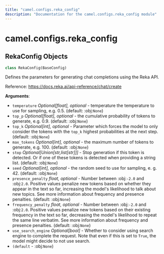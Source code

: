 ```yaml
---
title: "camel.configs.reka_config"
description: "Documentation for the camel.configs.reka_config module"
---
```


<a id="camel.configs.reka_config"></a>

# camel.configs.reka\_config

<a id="camel.configs.reka_config.RekaConfig"></a>

## RekaConfig Objects

```python
class RekaConfig(BaseConfig)
```

Defines the parameters for generating chat completions using the
Reka API.

Reference: https://docs.reka.ai/api-reference/chat/create

**Arguments**:

- `temperature` _Optional[float], optional_ - temperature the temperature
  to use for sampling, e.g. 0.5. (default: :obj:`None`)
- `top_p` _Optional[float], optional_ - the cumulative probability of
  tokens to generate, e.g. 0.9. (default: :obj:`None`)
- `top_k` _Optional[int], optional_ - Parameter which forces the model to
  only consider the tokens with the `top_k` highest probabilities at
  the next step. (default: :obj:`None`)
- `max_tokens` _Optional[int], optional_ - the maximum number of tokens to
  generate, e.g. 100. (default: :obj:`None`)
- `stop` _Optional[Union[str,list[str]]]_ - Stop generation if this token
  is detected. Or if one of these tokens is detected when providing
  a string list. (default: :obj:`None`)
- `seed` _Optional[int], optional_ - the random seed to use for sampling, e.
  g. 42. (default: :obj:`None`)
- `presence_penalty` _float, optional_ - Number between :obj:`-2.0` and
  :obj:`2.0`. Positive values penalize new tokens based on whether
  they appear in the text so far, increasing the model's likelihood
  to talk about new topics. See more information about frequency and
  presence penalties. (default: :obj:`None`)
- `frequency_penalty` _float, optional_ - Number between :obj:`-2.0` and
  :obj:`2.0`. Positive values penalize new tokens based on their
  existing frequency in the text so far, decreasing the model's
  likelihood to repeat the same line verbatim. See more information
  about frequency and presence penalties. (default: :obj:`None`)
- `use_search_engine` _Optional[bool]_ - Whether to consider using search
  engine to complete the request. Note that even if this is set to
  `True`, the model might decide to not use search.
- `(default` - :obj:`None`)

